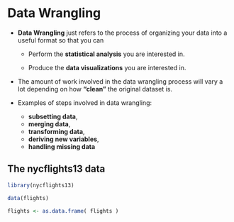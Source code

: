 # Data Wrangling {#datawrangling}

* **Data Wrangling** just refers to 
the process of organizing your data into a useful format so 
that you can 
    + Perform the **statistical analysis** you are interested in.
    
    + Produce the **data visualizations** you are interested in.

* The amount of work involved in the data wrangling process will
vary a lot depending on how **"clean"** the original dataset is. 

* Examples of steps involved in data wrangling:
    + **subsetting data**,
    + **merging data**, 
    + **transforming data**, 
    + **deriving new variables**,
    + **handling missing data**

## The nycflights13 data

```r
library(nycflights13)
```


```r
data(flights)
```

```r
flights <- as.data.frame( flights )
```





